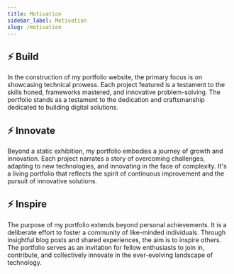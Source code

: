 ```yaml
---
title: Motivation
sidebar_label: Motivation
slug: /motivation
---
```




## ⚡️  Build

In the construction of my portfolio website, the primary focus is on showcasing technical prowess. Each project featured is a testament to the skills honed, frameworks mastered, and innovative problem-solving. The portfolio stands as a testament to the dedication and craftsmanship dedicated to building digital solutions.

## ⚡️  Innovate

Beyond a static exhibition, my portfolio embodies a journey of growth and innovation. Each project narrates a story of overcoming challenges, adapting to new technologies, and innovating in the face of complexity. It's a living portfolio that reflects the spirit of continuous improvement and the pursuit of innovative solutions.

## ⚡️  Inspire

The purpose of my portfolio extends beyond personal achievements. It is a deliberate effort to foster a community of like-minded individuals. Through insightful blog posts and shared experiences, the aim is to inspire others. The portfolio serves as an invitation for fellow enthusiasts to join in, contribute, and collectively innovate in the ever-evolving landscape of technology.